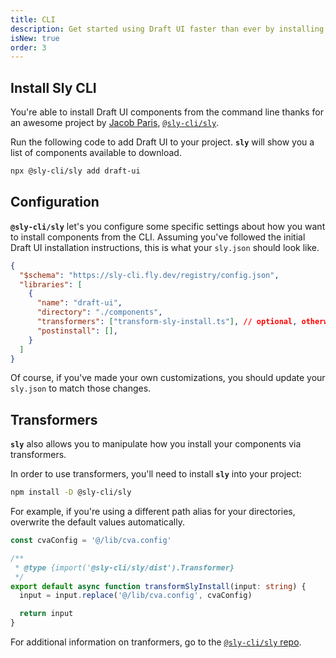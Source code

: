 ```yaml
---
title: CLI
description: Get started using Draft UI faster than ever by installing components right from the command line
isNew: true
order: 3
---
```


## Install Sly CLI

You're able to install Draft UI components from the command line thanks for an awesome project by [Jacob Paris](https://twitter.com/jacobmparis), [`@sly-cli/sly`](https://sly-cli.fly.dev/).

Run the following code to add Draft UI to your project. **`sly`** will show you a list of components available to download.

```bash title="bash"
npx @sly-cli/sly add draft-ui
```

## Configuration

**`@sly-cli/sly`** let's you configure some specific settings about how you want to install components from the CLI. Assuming you've followed the initial Draft UI installation instructions, this is what your `sly.json` should look like.

```json title="sly.json"
{
  "$schema": "https://sly-cli.fly.dev/registry/config.json",
  "libraries": [
    {
      "name": "draft-ui",
      "directory": "./components",
      "transformers": ["transform-sly-install.ts"], // optional, otherwise leave empty
      "postinstall": [],
    }
  ]
}
```

Of course, if you've made your own customizations, you should update your `sly.json` to match those changes.

## Transformers

**`sly`** also allows you to manipulate how you install your components via transformers.

In order to use transformers, you'll need to install **`sly`** into your project:
```bash title="bash"
npm install -D @sly-cli/sly
```

For example, if you're using a different path alias for your directories, overwrite the default values automatically.

```ts title="transform-sly-install.ts"
const cvaConfig = '@/lib/cva.config'

/**
 * @type {import('@sly-cli/sly/dist').Transformer}
 */
export default async function transformSlyInstall(input: string) {
  input = input.replace('@/lib/cva.config', cvaConfig)

  return input
}
```

For additional information on tranformers, go to the [`@sly-cli/sly` repo](https://github.com/jacobparis-insiders/sly/blob/main/cli/README.md#transformers).
